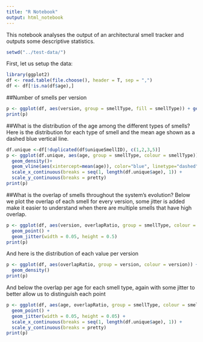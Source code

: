 ```yaml
---
title: "R Notebook"
output: html_notebook
---
```


This notebook analyses the output of an architectural smell tracker and outputs some descriptive statistics.
```r
setwd("../test-data/")
```

First, let us setup the data:
```r
library(ggplot2)
df <- read.table(file.choose(), header = T, sep = ",")
df <- df[!is.na(df$age),]
```

##Number of smells per version
```r
p <- ggplot(df, aes(version, group = smellType, fill = smellType)) + geom_bar()
print(p)
```


##What is the distribution of the age among the different types of smells?
Here is the distribution for each type of smell and the mean age shown as a dashed blue vertical line.
```r
df.unique <-df[!duplicated(df$uniqueSmellID), c(1,2,3,5)]
p <- ggplot(df.unique, aes(age, group = smellType, colour = smellType)) +
  geom_density()+
  geom_vline(aes(xintercept=mean(age)), color="blue", linetype="dashed", size=1) +
  scale_x_continuous(breaks = seq(1, length(df.unique$age), 1)) +
  scale_y_continuous(breaks = pretty)
print(p)
```

##What is the overlap of smells throughout the system's evolution?
Below we plot the overlap of each smell for every version, some jitter is added make it easier to understand when there are multiple smells that have high overlap.
```r
p <- ggplot(df, aes(version, overlapRatio, group = smellType, colour = smellType)) +
  geom_point() +
  geom_jitter(width = 0.05, height = 0.5)
print(p)
```
And here is the distribution of each value per version
```r
p <- ggplot(df, aes(overlapRatio, group = version, colour = version)) +
  geom_density()
print(p)
```
And below the overlap per age for each smell type, again with some jitter to better allow us to distinguish each point
```r
p <- ggplot(df, aes(age, overlapRatio, group = smellType, colour = smellType)) +
  geom_point() +
  geom_jitter(width = 0.05, height = 0.05) +
  scale_x_continuous(breaks = seq(1, length(df.unique$age), 1)) +
  scale_y_continuous(breaks = pretty)
print(p)
```
